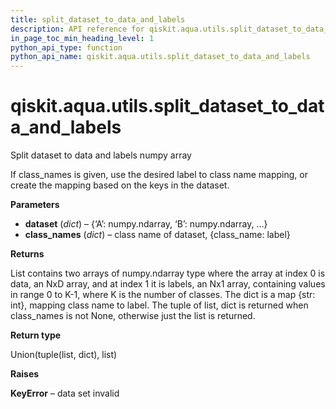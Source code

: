 ```yaml
---
title: split_dataset_to_data_and_labels
description: API reference for qiskit.aqua.utils.split_dataset_to_data_and_labels
in_page_toc_min_heading_level: 1
python_api_type: function
python_api_name: qiskit.aqua.utils.split_dataset_to_data_and_labels
---
```


<span id="qiskit-aqua-utils-split-dataset-to-data-and-labels" />

# qiskit.aqua.utils.split\_dataset\_to\_data\_and\_labels

<Function id="qiskit.aqua.utils.split_dataset_to_data_and_labels" isDedicatedPage={true} github="https://github.com/qiskit-community/qiskit-aqua/tree/stable/0.9/qiskit/aqua/utils/dataset_helper.py" signature="split_dataset_to_data_and_labels(dataset, class_names=None)">
  Split dataset to data and labels numpy array

  If class\_names is given, use the desired label to class name mapping, or create the mapping based on the keys in the dataset.

  **Parameters**

  *   **dataset** (*dict*) – \{‘A’: numpy.ndarray, ‘B’: numpy.ndarray, …}
  *   **class\_names** (*dict*) – class name of dataset, \{class\_name: label}

  **Returns**

  List contains two arrays of numpy.ndarray type where the array at index 0 is data, an NxD array, and at index 1 it is labels, an Nx1 array, containing values in range 0 to K-1, where K is the number of classes. The dict is a map \{str: int}, mapping class name to label. The tuple of list, dict is returned when class\_names is not None, otherwise just the list is returned.

  **Return type**

  Union(tuple(list, dict), list)

  **Raises**

  **KeyError** – data set invalid
</Function>

